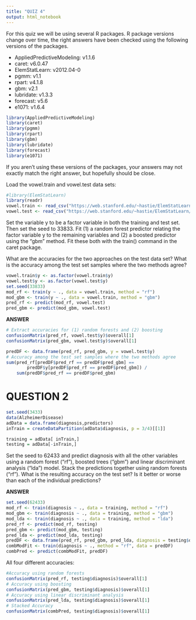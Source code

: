 ```yaml
---
title: "QUIZ 4"
output: html_notebook
---
```


For this quiz we will be using several R packages. R package versions change over time, the right answers have been checked using the following versions of the packages. 

- AppliedPredictiveModeling: v1.1.6
- caret: v6.0.47
- ElemStatLearn: v2012.04-0
- pgmm: v1.1
- rpart: v4.1.8
- gbm: v2.1
- lubridate: v1.3.3
- forecast: v5.6
- e1071: v1.6.4 
```r
library(AppliedPredictiveModeling)
library(caret)
library(pgmm)
library(rpart)
library(gbm)
library(lubridate)
library(forecast)
library(e1071)
```


If you aren't using these versions of the packages, your answers may not exactly match the right answer, but hopefully should be close.

Load the vowel.train and vowel.test data sets:

```r
#library(ElemStatLearn)
library(readr)
vowel.train <- read_csv("https://web.stanford.edu/~hastie/ElemStatLearn/datasets/vowel.train")
vowel.test <- read_csv("https://web.stanford.edu/~hastie/ElemStatLearn/datasets/vowel.test")
```
Set the variable y to be a factor variable in both the training and test set. Then set the seed to 33833. Fit (1) a random forest predictor relating the factor variable y to the remaining variables and (2) a boosted predictor using the "gbm" method. Fit these both with the train() command in the caret package. 

What are the accuracies for the two approaches on the test data set? What is the accuracy among the test set samples where the two methods agree? 
```r
vowel.train$y <- as.factor(vowel.train$y)
vowel.test$y <- as.factor(vowel.test$y)
set.seed(33833)
mod_rf <- train(y ~ ., data = vowel.train, method = "rf")
mod_gbm <- train(y ~ ., data = vowel.train, method = "gbm")
pred_rf <- predict(mod_rf, vowel.test)
pred_gbm <- predict(mod_gbm, vowel.test)
```

**ANSWER**
```r
# Extract accuracies for (1) random forests and (2) boosting
confusionMatrix(pred_rf, vowel.test$y)$overall[1]
confusionMatrix(pred_gbm, vowel.test$y)$overall[1]

```


```r
predDF <- data.frame(pred_rf, pred_gbm, y = vowel.test$y)
# Accuracy among the test set samples where the two methods agree
sum(pred_rf[predDF$pred_rf == predDF$pred_gbm] == 
        predDF$y[predDF$pred_rf == predDF$pred_gbm]) / 
    sum(predDF$pred_rf == predDF$pred_gbm)
```

# **QUESTION 2**
```r
set.seed(3433)
data(AlzheimerDisease)
adData = data.frame(diagnosis,predictors)
inTrain = createDataPartition(adData$diagnosis, p = 3/4)[[1]]

training = adData[ inTrain,]
testing = adData[-inTrain,]
```

Set the seed to 62433 and predict diagnosis with all the other variables using a random forest ("rf"), boosted trees ("gbm") and linear discriminant analysis ("lda") model. Stack the predictions together using random forests ("rf"). What is the resulting accuracy on the test set? Is it better or worse than each of the individual predictions? 

**ANSWER**

```r
set.seed(62433)
mod_rf <- train(diagnosis ~ ., data = training, method = "rf")
mod_gbm <- train(diagnosis ~ ., data = training, method = "gbm")
mod_lda <- train(diagnosis ~ ., data = training, method = "lda")
pred_rf <- predict(mod_rf, testing)
pred_gbm <- predict(mod_gbm, testing)
pred_lda <- predict(mod_lda, testing)
predDF <- data.frame(pred_rf, pred_gbm, pred_lda, diagnosis = testing$diagnosis)
combModFit <- train(diagnosis ~ ., method = "rf", data = predDF)
combPred <- predict(combModFit, predDF)
```

All four different accuracies:
```r
#Accuracy using random forests
confusionMatrix(pred_rf, testing$diagnosis)$overall[1]
# Accuracy using boosting
confusionMatrix(pred_gbm, testing$diagnosis)$overall[1]
# Accuracy using linear discriminant analysis
confusionMatrix(pred_lda, testing$diagnosis)$overall[1]
# Stacked Accuracy
confusionMatrix(combPred, testing$diagnosis)$overall[1]


```

